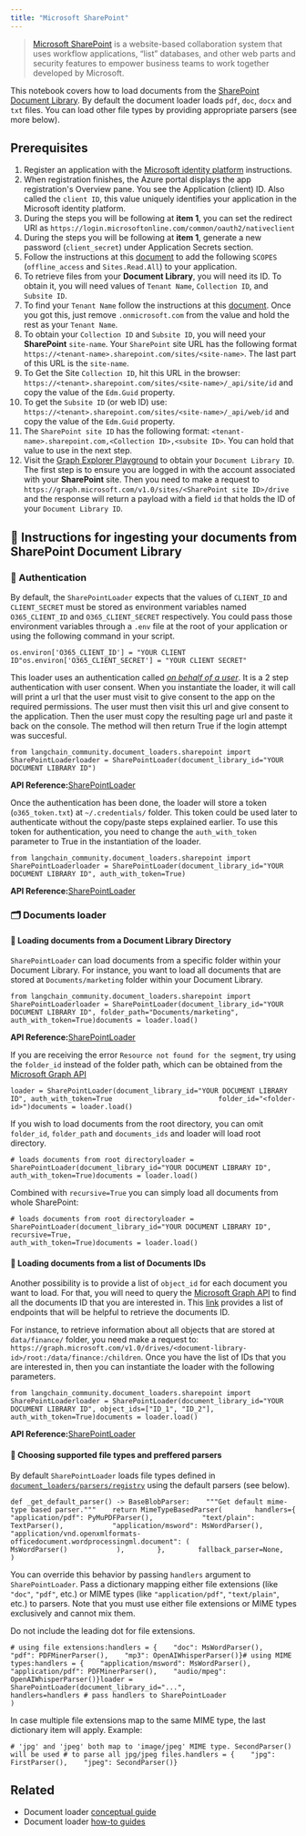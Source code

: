 ```yaml
---
title: "Microsoft SharePoint"
---
```


> [Microsoft SharePoint](https://en.wikipedia.org/wiki/SharePoint) is a website-based collaboration system that uses workflow applications, “list” databases, and other web parts and security features to empower business teams to work together developed by Microsoft.

This notebook covers how to load documents from the [SharePoint Document Library](https://support.microsoft.com/en-us/office/what-is-a-document-library-3b5976dd-65cf-4c9e-bf5a-713c10ca2872). By default the document loader loads `pdf`, `doc`, `docx` and `txt` files. You can load other file types by providing appropriate parsers (see more below).

## Prerequisites

1. Register an application with the [Microsoft identity platform](https://learn.microsoft.com/en-us/azure/active-directory/develop/quickstart-register-app) instructions.
2. When registration finishes, the Azure portal displays the app registration's Overview pane. You see the Application (client) ID. Also called the `client ID`, this value uniquely identifies your application in the Microsoft identity platform.
3. During the steps you will be following at **item 1**, you can set the redirect URI as `https://login.microsoftonline.com/common/oauth2/nativeclient`
4. During the steps you will be following at **item 1**, generate a new password (`client_secret`) under Application Secrets section.
5. Follow the instructions at this [document](https://learn.microsoft.com/en-us/azure/active-directory/develop/quickstart-configure-app-expose-web-apis#add-a-scope) to add the following `SCOPES` (`offline_access` and `Sites.Read.All`) to your application.
6. To retrieve files from your **Document Library**, you will need its ID. To obtain it, you will need values of `Tenant Name`, `Collection ID`, and `Subsite ID`.
7. To find your `Tenant Name` follow the instructions at this [document](https://learn.microsoft.com/en-us/azure/active-directory-b2c/tenant-management-read-tenant-name). Once you got this, just remove `.onmicrosoft.com` from the value and hold the rest as your `Tenant Name`.
8. To obtain your `Collection ID` and `Subsite ID`, you will need your **SharePoint** `site-name`. Your `SharePoint` site URL has the following format `https://<tenant-name>.sharepoint.com/sites/<site-name>`. The last part of this URL is the `site-name`.
9. To Get the Site `Collection ID`, hit this URL in the browser: `https://<tenant>.sharepoint.com/sites/<site-name>/_api/site/id` and copy the value of the `Edm.Guid` property.
10. To get the `Subsite ID` (or web ID) use: `https://<tenant>.sharepoint.com/sites/<site-name>/_api/web/id` and copy the value of the `Edm.Guid` property.
11. The `SharePoint site ID` has the following format: `<tenant-name>.sharepoint.com,<Collection ID>,<subsite ID>`. You can hold that value to use in the next step.
12. Visit the [Graph Explorer Playground](https://developer.microsoft.com/en-us/graph/graph-explorer) to obtain your `Document Library ID`. The first step is to ensure you are logged in with the account associated with your **SharePoint** site. Then you need to make a request to `https://graph.microsoft.com/v1.0/sites/<SharePoint site ID>/drive` and the response will return a payload with a field `id` that holds the ID of your `Document Library ID`.

## 🧑 Instructions for ingesting your documents from SharePoint Document Library

### 🔑 Authentication

By default, the `SharePointLoader` expects that the values of `CLIENT_ID` and `CLIENT_SECRET` must be stored as environment variables named `O365_CLIENT_ID` and `O365_CLIENT_SECRET` respectively. You could pass those environment variables through a `.env` file at the root of your application or using the following command in your script.

```
os.environ['O365_CLIENT_ID'] = "YOUR CLIENT ID"os.environ['O365_CLIENT_SECRET'] = "YOUR CLIENT SECRET"
```

This loader uses an authentication called [*on behalf of a user*](https://learn.microsoft.com/en-us/graph/auth-v2-user?context=graph%2Fapi%2F1.0\&view=graph-rest-1.0). It is a 2 step authentication with user consent. When you instantiate the loader, it will call will print a url that the user must visit to give consent to the app on the required permissions. The user must then visit this url and give consent to the application. Then the user must copy the resulting page url and paste it back on the console. The method will then return True if the login attempt was succesful.

```
from langchain_community.document_loaders.sharepoint import SharePointLoaderloader = SharePointLoader(document_library_id="YOUR DOCUMENT LIBRARY ID")
```

**API Reference:**[SharePointLoader](https://python.langchain.com/api_reference/community/document_loaders/langchain_community.document_loaders.sharepoint.SharePointLoader.html)

Once the authentication has been done, the loader will store a token (`o365_token.txt`) at `~/.credentials/` folder. This token could be used later to authenticate without the copy/paste steps explained earlier. To use this token for authentication, you need to change the `auth_with_token` parameter to True in the instantiation of the loader.

```
from langchain_community.document_loaders.sharepoint import SharePointLoaderloader = SharePointLoader(document_library_id="YOUR DOCUMENT LIBRARY ID", auth_with_token=True)
```

**API Reference:**[SharePointLoader](https://python.langchain.com/api_reference/community/document_loaders/langchain_community.document_loaders.sharepoint.SharePointLoader.html)

### 🗂️ Documents loader

#### 📑 Loading documents from a Document Library Directory

`SharePointLoader` can load documents from a specific folder within your Document Library. For instance, you want to load all documents that are stored at `Documents/marketing` folder within your Document Library.

```
from langchain_community.document_loaders.sharepoint import SharePointLoaderloader = SharePointLoader(document_library_id="YOUR DOCUMENT LIBRARY ID", folder_path="Documents/marketing", auth_with_token=True)documents = loader.load()
```

**API Reference:**[SharePointLoader](https://python.langchain.com/api_reference/community/document_loaders/langchain_community.document_loaders.sharepoint.SharePointLoader.html)

If you are receiving the error `Resource not found for the segment`, try using the `folder_id` instead of the folder path, which can be obtained from the [Microsoft Graph API](https://developer.microsoft.com/en-us/graph/graph-explorer)

```
loader = SharePointLoader(document_library_id="YOUR DOCUMENT LIBRARY ID", auth_with_token=True                          folder_id="<folder-id>")documents = loader.load()
```

If you wish to load documents from the root directory, you can omit `folder_id`, `folder_path` and `documents_ids` and loader will load root directory.

```
# loads documents from root directoryloader = SharePointLoader(document_library_id="YOUR DOCUMENT LIBRARY ID", auth_with_token=True)documents = loader.load()
```

Combined with `recursive=True` you can simply load all documents from whole SharePoint:

```
# loads documents from root directoryloader = SharePointLoader(document_library_id="YOUR DOCUMENT LIBRARY ID",                          recursive=True,                          auth_with_token=True)documents = loader.load()
```

#### 📑 Loading documents from a list of Documents IDs

Another possibility is to provide a list of `object_id` for each document you want to load. For that, you will need to query the [Microsoft Graph API](https://developer.microsoft.com/en-us/graph/graph-explorer) to find all the documents ID that you are interested in. This [link](https://learn.microsoft.com/en-us/graph/api/resources/onedrive?view=graph-rest-1.0#commonly-accessed-resources) provides a list of endpoints that will be helpful to retrieve the documents ID.

For instance, to retrieve information about all objects that are stored at `data/finance/` folder, you need make a request to: `https://graph.microsoft.com/v1.0/drives/<document-library-id>/root:/data/finance:/children`. Once you have the list of IDs that you are interested in, then you can instantiate the loader with the following parameters.

```
from langchain_community.document_loaders.sharepoint import SharePointLoaderloader = SharePointLoader(document_library_id="YOUR DOCUMENT LIBRARY ID", object_ids=["ID_1", "ID_2"], auth_with_token=True)documents = loader.load()
```

**API Reference:**[SharePointLoader](https://python.langchain.com/api_reference/community/document_loaders/langchain_community.document_loaders.sharepoint.SharePointLoader.html)

#### 📑 Choosing supported file types and preffered parsers

By default `SharePointLoader` loads file types defined in [`document_loaders/parsers/registry`](https://github.com/langchain-ai/langchain/blob/master/libs/community/langchain_community/document_loaders/parsers/registry.py#L10-L22) using the default parsers (see below).

```
def _get_default_parser() -> BaseBlobParser:    """Get default mime-type based parser."""    return MimeTypeBasedParser(        handlers={            "application/pdf": PyMuPDFParser(),            "text/plain": TextParser(),            "application/msword": MsWordParser(),            "application/vnd.openxmlformats-officedocument.wordprocessingml.document": (                MsWordParser()            ),        },        fallback_parser=None,    )
```

You can override this behavior by passing `handlers` argument to `SharePointLoader`. Pass a dictionary mapping either file extensions (like `"doc"`, `"pdf"`, etc.) or MIME types (like `"application/pdf"`, `"text/plain"`, etc.) to parsers. Note that you must use either file extensions or MIME types exclusively and cannot mix them.

Do not include the leading dot for file extensions.

```
# using file extensions:handlers = {    "doc": MsWordParser(),    "pdf": PDFMinerParser(),    "mp3": OpenAIWhisperParser()}# using MIME types:handlers = {    "application/msword": MsWordParser(),    "application/pdf": PDFMinerParser(),    "audio/mpeg": OpenAIWhisperParser()}loader = SharePointLoader(document_library_id="...",                            handlers=handlers # pass handlers to SharePointLoader                            )
```

In case multiple file extensions map to the same MIME type, the last dictionary item will apply. Example:

```
# 'jpg' and 'jpeg' both map to 'image/jpeg' MIME type. SecondParser() will be used # to parse all jpg/jpeg files.handlers = {    "jpg": FirstParser(),    "jpeg": SecondParser()}
```

## Related

* Document loader [conceptual guide](/oss/concepts/document_loaders)
* Document loader [how-to guides](/oss/how_to/#document-loaders)
